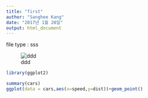 ```yaml
---
title: "first"
author: "Sanghee Kang"
date: "2017년 1월 20일"
output: html_document
---
```


file type : sss

![ddd](kk.png)
```r
library(ggplot2)

summary(cars)
ggplot(data = cars,aes(x=speed,y=dist))+geom_point()
```

